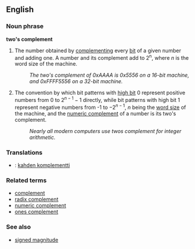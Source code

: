 ==English==

===Noun phrase===
'''two's complement'''

# {{computing}} The number obtained by [[complement]]ing every [[bit]] of a given number and adding one.  A number and its complement add to 2<sup>n</sup>, where ''n'' is the word size of the machine.
#: ''The two's complement of 0xAAAA is 0x5556 on a 16-bit machine, and 0xFFFF5556 on a 32-bit machine.''
# {{computing}} The convention by which bit patterns with [[high bit]] 0 represent positive numbers from 0 to <math>2^{n-1} - 1</math> directly, while bit patterns with high bit 1 represent negative numbers from -1 to <math>-2^{n - 1}</math>, ''n'' being the [[word size]] of the machine, and the [[numeric complement]] of a number is its two's complement.
#: ''Nearly all modern computers use twos complement for integer arithmetic.''

=== Translations ===
*{{fi}}: [[kahden komplementti]]

===Related terms===
* [[complement]]
* [[radix complement]]
* [[numeric complement]]
* [[ones complement]]

===See also===
* [[signed magnitude]]
